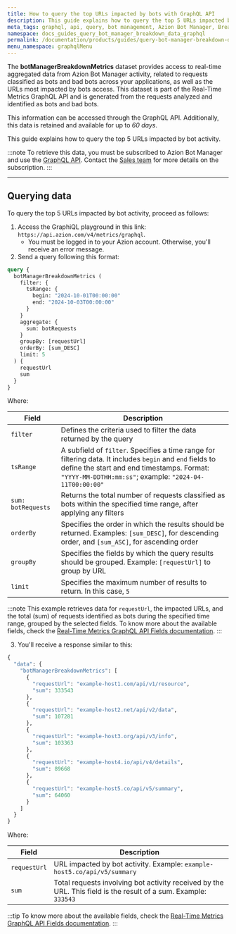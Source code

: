 ```yaml
---
title: How to query the top URLs impacted by bots with GraphQL API
description: This guide explains how to query the top 5 URLs impacted by bot activity using the GraphiQL playground and the botManagerBreakdownMetrics dataset.
meta_tags: graphql, api, query, bot management, Azion Bot Manager, Breakdown
namespace: docs_guides_query_bot_manager_breakdown_data_graphql
permalink: /documentation/products/guides/query-bot-manager-breakdown-data-with-graphql/
menu_namespace: graphqlMenu
---
```


The **botManagerBreakdownMetrics** dataset provides access to real-time aggregated data from Azion Bot Manager activity, related to requests classified as bots and bad bots across your applications, as well as the URLs most impacted by bots access. This dataset is part of the Real-Time Metrics GraphQL API and is generated from the requests analyzed and identified as bots and bad bots.

This information can be accessed through the GraphQL API. Additionally, this data is retained and available for up to *60 days*.

This guide explains how to query the top 5 URLs impacted by bot activity.

:::note
To retrieve this data, you must be subscribed to Azion Bot Manager and use the [GraphQL API](/en/documentation/devtools/graphql-api/overview/). Contact the [Sales team](https://www.azion.com/en/contact-sales/) for more details on the subscription.
:::

---

## Querying data

To query the top 5 URLs impacted by bot activity, proceed as follows:

1. Access the GraphiQL playground in this link: `https://api.azion.com/v4/metrics/graphql`.
    - You must be logged in to your Azion account. Otherwise, you'll receive an error message.
2. Send a query following this format:

```graphql
query {
  botManagerBreakdownMetrics (
    filter: {
      tsRange: {
        begin: "2024-10-01T00:00:00"
        end: "2024-10-03T00:00:00"
      }
    }
    aggregate: {
      sum: botRequests
    }
    groupBy: [requestUrl]
    orderBy: [sum_DESC]
    limit: 5
  ) {
    requestUrl
    sum
  }
}
```

Where:

| Field | Description |
|----------|----------|
| `filter` | Defines the criteria used to filter the data returned by the query |
| `tsRange` | A subfield of `filter`. Specifies a time range for filtering data. It includes `begin` and `end` fields to define the start and end timestamps. Format: `"YYYY-MM-DDTHH:mm:ss"`; example: `"2024-04-11T00:00:00"` |
| `sum: botRequests` | Returns the total number of requests classified as bots within the specified time range, after applying any filters |
| `orderBy` | Specifies the order in which the results should be returned. Examples: `[sum_DESC]`, for descending order, and `[sum_ASC]`, for ascending order |
| `groupBy` | Specifies the fields by which the query results should be grouped. Example: `[requestUrl]` to group by URL |
| `limit` | Specifies the maximum number of results to return. In this case, `5` |

:::note
This example retrieves data for `requestUrl`, the impacted URLs, and the total (sum) of requests identified as bots during the specified time range, grouped by the selected fields. To know more about the available fields, check the [Real-Time Metrics GraphQL API Fields documentation](/en/documentation/devtools/graphql-api/features/gql-real-time-metrics-fields/).
:::

3. You'll receive a response similar to this: 

```graphql
{
  "data": {
    "botManagerBreakdownMetrics": [
      {
        "requestUrl": "example-host1.com/api/v1/resource",
        "sum": 333543
      },
      {
        "requestUrl": "example-host2.net/api/v2/data",
        "sum": 107281
      },
      {
        "requestUrl": "example-host3.org/api/v3/info",
        "sum": 103363
      },
      {
        "requestUrl": "example-host4.io/api/v4/details",
        "sum": 89668
      },
      {
        "requestUrl": "example-host5.co/api/v5/summary",
        "sum": 64060
      }
    ]
  }
}
```

Where: 

| Field | Description |
|----------|----------|
| `requestUrl` | URL impacted by bot activity. Example: `example-host5.co/api/v5/summary` |
| `sum` | Total requests involving bot activity received by the URL. This field is the result of a sum. Example: `333543` |

:::tip
To know more about the available fields, check the [Real-Time Metrics GraphQL API Fields documentation](/en/documentation/devtools/graphql-api/features/gql-real-time-metrics-fields/).
:::
